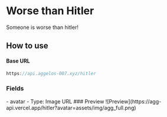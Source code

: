 # Worse than Hitler
Someone is worse than hitler!
## How to use
#### Base URL 
```js
https://api.aggelos-007.xyz/hitler
```
### Fields

<Tabs>
  <TabItem value="required" label="Required">
    - avatar
        - Type: Image URL
  </TabItem>
</Tabs>
### Preview

<BrowserWindow url="https://api.aggelos-007.xyz/hitler?avatar=assets/img/agg_full.png">
  ![Preview](https://agg-api.vercel.app/hitler?avatar=assets/img/agg_full.png)
</BrowserWindow>